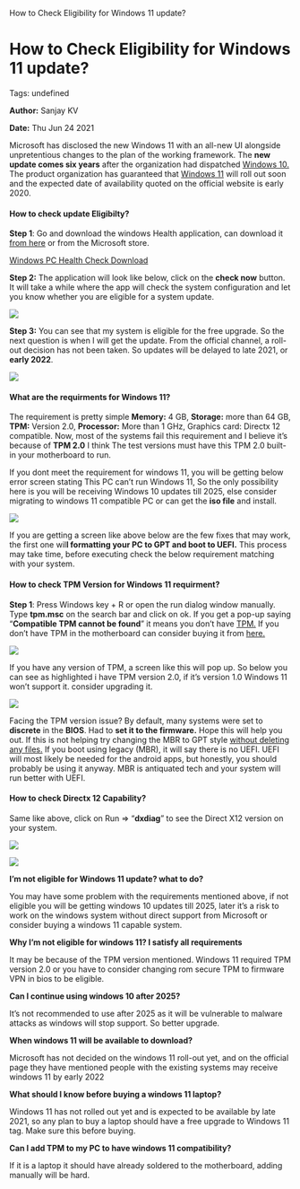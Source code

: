    How to Check Eligibility for Windows 11 update?

How to Check Eligibility for Windows 11 update?
===============================================

Tags: undefined

**Author:** Sanjay KV

**Date:** Thu Jun 24 2021

Microsoft has disclosed the new Windows 11 with an all-new UI alongside unpretentious changes to the plan of the working framework. The **new update comes six years** after the organization had dispatched [Windows 10.](https://www.microsoft.com/en-in/windows/get-windows-10) The product organization has guaranteed that [Windows 11](https://www.microsoft.com/en-in/windows/windows-11) will roll out soon and the expected date of availability quoted on the official website is early 2020.

#### How to check update Eligibilty?

**Step 1**: Go and download the windows Health application, can download it [from here](https://t.co/sZ6WeqDmJR?amp=1) or from the Microsoft store.

[Windows PC Health Check Download](https://drive.google.com/file/d/1ieOW9gjz1HqT6e1dtmmpYXVu_9sqwVVf/view?usp=sharing)

**Step 2:** The application will look like below, click on the **check now** button. It will take a while where the app will check the system configuration and let you know whether you are eligible for a system update.

![](https://recodehive.com/wp-content/uploads/2021/06/image-68.png)

**Step 3:** You can see that my system is eligible for the free upgrade. So the next question is when I will get the update. From the official channel, a roll-out decision has not been taken. So updates will be delayed to late 2021, or **early 2022**.

![](https://recodehive.com/wp-content/uploads/2021/06/image-69.png)

#### What are the requirments for Windows 11?

The requirement is pretty simple **Memory:** 4 GB, **Storage:** more than 64 GB, **TPM:** Version 2.0, **Processor:** More than 1 GHz, Graphics card: Directx 12 compatible. Now, most of the systems fail this requirement and I believe it’s because of **TPM 2.0** I think The test versions must have this TPM 2.0 built-in your motherboard to run.

If you dont meet the requirement for windows 11, you will be getting below error screen stating This PC can’t run Windows 11, So the only possibility here is you will be receiving Windows 10 updates till 2025, else consider migrating to windows 11 compatible PC or can get the **iso file** and install.

![](https://recodehive.com/wp-content/uploads/2021/06/image-70.png)

If you are getting a screen like above below are the few fixes that may work, the first one wil**l formatting your PC to GPT and boot to UEFI.** This process may take time, before executing check the below requirement matching with your system.

#### How to check TPM Version for Windows 11 requirment?

**Step 1**: Press Windows key + R or open the run dialog window manually. Type **tpm.msc** on the search bar and click on ok. If you get a pop-up saying “**Compatible TPM cannot be found**” it means you don’t have [TPM.](https://www.amazon.com/s?k=TPM+module&i=computers&ots=1&tag=hotoge-20) If you don’t have TPM in the motherboard can consider buying it from [here.](https://www.amazon.com/s?k=TPM+module&i=computers&ots=1&tag=hotoge-20)

![](https://recodehive.com/wp-content/uploads/2021/06/image-72.png)

If you have any version of TPM, a screen like this will pop up. So below you can see as highlighted i have TPM version 2.0, if it’s version 1.0 Windows 11 won’t support it. consider upgrading it.

![](https://recodehive.com/wp-content/uploads/2021/06/image-73-1024x322.png)

Facing the TPM version issue? By default, many systems were set to **discrete** in the **BIOS**. Had to **set it to the firmware.** Hope this will help you out. If this is not helping try changing the MBR to GPT style [without deleting any files.](https://docs.microsoft.com/en-us/windows/deployment/mbr-to-gpt) If you boot using legacy (MBR), it will say there is no UEFI. UEFI will most likely be needed for the android apps, but honestly, you should probably be using it anyway. MBR is antiquated tech and your system will run better with UEFI.

#### How to check Directx 12 Capability?

Same like above, click on Run => “**dxdiag**” to see the Direct X12 version on your system.

![](https://recodehive.com/wp-content/uploads/2021/06/image-76.png)

![](https://recodehive.com/wp-content/uploads/2021/06/image-74.png)

**I’m not eligible for Windows 11 update? what to do?**

You may have some problem with the requirements mentioned above, if not eligible you will be getting windows 10 updates till 2025, later it’s a risk to work on the windows system without direct support from Microsoft or consider buying a windows 11 capable system.

**Why I’m not eligible for windows 11? I satisfy all requirements**

It may be because of the TPM version mentioned. Windows 11 required TPM version 2.0 or you have to consider changing rom secure TPM to firmware VPN in bios to be eligible.

**Can I continue using windows 10 after 2025?**

It’s not recommended to use after 2025 as it will be vulnerable to malware attacks as windows will stop support. So better upgrade.

**When windows 11 will be available to download?**

Microsoft has not decided on the windows 11 roll-out yet, and on the official page they have mentioned people with the existing systems may receive windows 11 by early 2022

**What should I know before buying a windows 11 laptop?**

Windows 11 has not rolled out yet and is expected to be available by late 2021, so any plan to buy a laptop should have a free upgrade to Windows 11 tag. Make sure this before buying.

**Can I add TPM to my PC to have windows 11 compatibility?**

If it is a laptop it should have already soldered to the motherboard, adding manually will be hard.